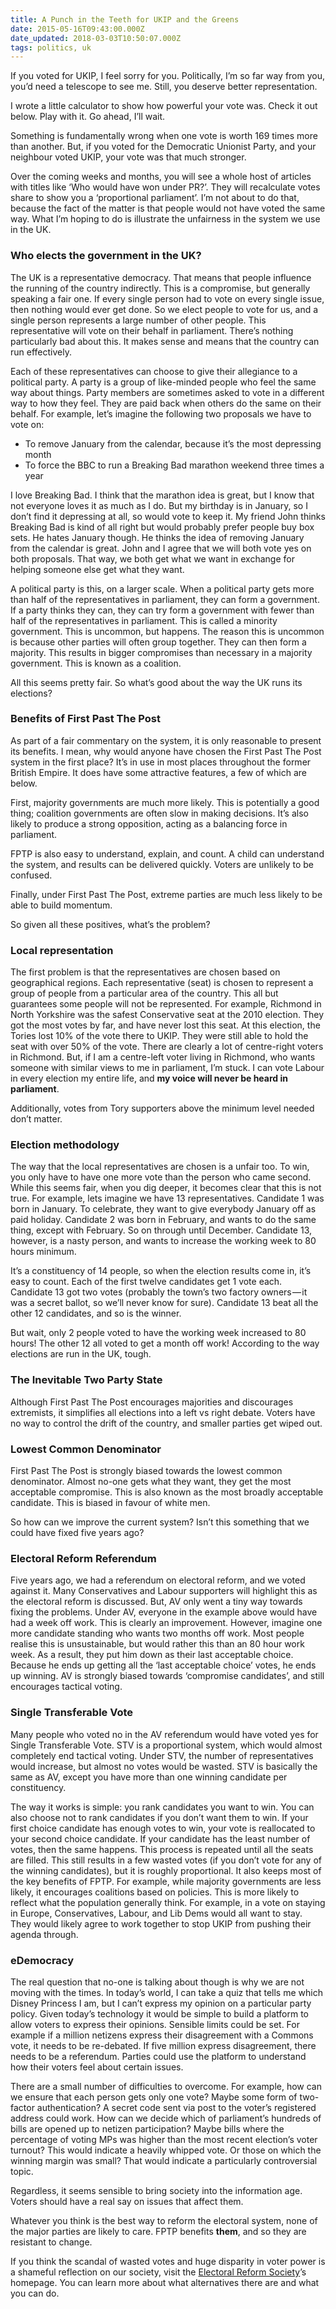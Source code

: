 ```yaml
---
title: A Punch in the Teeth for UKIP and the Greens
date: 2015-05-16T09:43:00.000Z
date_updated: 2018-03-03T10:50:07.000Z
tags: politics, uk
---
```


<script>
</script>

If you voted for UKIP, I feel sorry for you. Politically, I’m so far way from you, you’d need a telescope to see me. Still, you deserve better representation.

I wrote a little calculator to show how powerful your vote was. Check it out below. Play with it. Go ahead, I’ll wait.

<div class="shadow rounded p-2">
	<VoterPowerCalculator year={2015} client:only="svelte" />
</div>

Something is fundamentally wrong when one vote is worth 169 times more than another. But, if you voted for the Democratic Unionist Party, and your neighbour voted UKIP, your vote was that much stronger.

Over the coming weeks and months, you will see a whole host of articles with titles like ‘Who would have won under PR?’. They will recalculate votes share to show you a ‘proportional parliament’. I’m not about to do that, because the fact of the matter is that people would not have voted the same way. What I’m hoping to do is illustrate the unfairness in the system we use in the UK.

### Who elects the government in the UK?

The UK is a representative democracy. That means that people influence the running of the country indirectly. This is a compromise, but generally speaking a fair one. If every single person had to vote on every single issue, then nothing would ever get done. So we elect people to vote for us, and a single person represents a large number of other people. This representative will vote on their behalf in parliament. There’s nothing particularly bad about this. It makes sense and means that the country can run effectively.

Each of these representatives can choose to give their allegiance to a political party. A party is a group of like-minded people who feel the same way about things. Party members are sometimes asked to vote in a different way to how they feel. They are paid back when others do the same on their behalf. For example, let’s imagine the following two proposals we have to vote on:

- To remove January from the calendar, because it’s the most depressing month
- To force the BBC to run a Breaking Bad marathon weekend three times a year

I love Breaking Bad. I think that the marathon idea is great, but I know that not everyone loves it as much as I do. But my birthday is in January, so I don’t find it depressing at all, so would vote to keep it. My friend John thinks Breaking Bad is kind of all right but would probably prefer people buy box sets. He hates January though. He thinks the idea of removing January from the calendar is great. John and I agree that we will both vote yes on both proposals. That way, we both get what we want in exchange for helping someone else get what they want.

A political party is this, on a larger scale. When a political party gets more than half of the representatives in parliament, they can form a government. If a party thinks they can, they can try form a government with fewer than half of the representatives in parliament. This is called a minority government. This is uncommon, but happens. The reason this is uncommon is because other parties will often group together. They can then form a majority. This results in bigger compromises than necessary in a majority government. This is known as a coalition.

All this seems pretty fair. So what’s good about the way the UK runs its elections?

### Benefits of First Past The Post

As part of a fair commentary on the system, it is only reasonable to present its benefits. I mean, why would anyone have chosen the First Past The Post system in the first place? It’s in use in most places throughout the former British Empire. It does have some attractive features, a few of which are below.

First, majority governments are much more likely. This is potentially a good thing; coalition governments are often slow in making decisions. It’s also likely to produce a strong opposition, acting as a balancing force in parliament.

FPTP is also easy to understand, explain, and count. A child can understand the system, and results can be delivered quickly. Voters are unlikely to be confused.

Finally, under First Past The Post, extreme parties are much less likely to be able to build momentum.

So given all these positives, what’s the problem?

### Local representation

The first problem is that the representatives are chosen based on geographical regions. Each representative (seat) is chosen to represent a group of people from a particular area of the country. This all but guarantees some people will not be represented. For example, Richmond in North Yorkshire was the safest Conservative seat at the 2010 election. They got the most votes by far, and have never lost this seat. At this election, the Tories lost 10% of the vote there to UKIP. They were still able to hold the seat with over 50% of the vote. There are clearly a lot of centre-right voters in Richmond. But, if I am a centre-left voter living in Richmond, who wants someone with similar views to me in parliament, I’m stuck. I can vote Labour in every election my entire life, and **my voice will never be heard in parliament**.

Additionally, votes from Tory supporters above the minimum level needed don’t matter.

### Election methodology

The way that the local representatives are chosen is a unfair too. To win, you only have to have one more vote than the person who came second. While this seems fair, when you dig deeper, it becomes clear that this is not true. For example, lets imagine we have 13 representatives. Candidate 1 was born in January. To celebrate, they want to give everybody January off as paid holiday. Candidate 2 was born in February, and wants to do the same thing, except with February. So on through until December. Candidate 13, however, is a nasty person, and wants to increase the working week to 80 hours minimum.

It’s a constituency of 14 people, so when the election results come in, it’s easy to count. Each of the first twelve candidates get 1 vote each. Candidate 13 got two votes (probably the town’s two factory owners — it was a secret ballot, so we’ll never know for sure). Candidate 13 beat all the other 12 candidates, and so is the winner.

But wait, only 2 people voted to have the working week increased to 80 hours! The other 12 all voted to get a month off work! According to the way elections are run in the UK, tough.

### The Inevitable Two Party State

Although First Past The Post encourages majorities and discourages extremists, it simplifies all elections into a left vs right debate. Voters have no way to control the drift of the country, and smaller parties get wiped out.

### Lowest Common Denominator

First Past The Post is strongly biased towards the lowest common denominator. Almost no-one gets what they want, they get the most acceptable compromise. This is also known as the most broadly acceptable candidate. This is biased in favour of white men.

So how can we improve the current system? Isn’t this something that we could have fixed five years ago?

### Electoral Reform Referendum

Five years ago, we had a referendum on electoral reform, and we voted against it. Many Conservatives and Labour supporters will highlight this as the electoral reform is discussed. But, AV only went a tiny way towards fixing the problems. Under AV, everyone in the example above would have had a week off work. This is clearly an improvement. However, imagine one more candidate standing who wants two months off work. Most people realise this is unsustainable, but would rather this than an 80 hour work week. As a result, they put him down as their last acceptable choice. Because he ends up getting all the ‘last acceptable choice’ votes, he ends up winning. AV is strongly biased towards ‘compromise candidates’, and still encourages tactical voting.

### Single Transferable Vote

Many people who voted no in the AV referendum would have voted yes for Single Transferable Vote. STV is a proportional system, which would almost completely end tactical voting. Under STV, the number of representatives would increase, but almost no votes would be wasted. STV is basically the same as AV, except you have more than one winning candidate per constituency.

The way it works is simple: you rank candidates you want to win. You can also choose not to rank candidates if you don’t want them to win. If your first choice candidate has enough votes to win, your vote is reallocated to your second choice candidate. If your candidate has the least number of votes, then the same happens. This process is repeated until all the seats are filled. This still results in a few wasted votes (if you don’t vote for any of the winning candidates), but it is roughly proportional. It also keeps most of the key benefits of FPTP. For example, while majority governments are less likely, it encourages coalitions based on policies. This is more likely to reflect what the population generally think. For example, in a vote on staying in Europe, Conservatives, Labour, and Lib Dems would all want to stay. They would likely agree to work together to stop UKIP from pushing their agenda through.

### eDemocracy

The real question that no-one is talking about though is why we are not moving with the times. In today’s world, I can take a quiz that tells me which Disney Princess I am, but I can’t express my opinion on a particular party policy. Given today’s technology it would be simple to build a platform to allow voters to express their opinions. Sensible limits could be set. For example if a million netizens express their disagreement with a Commons vote, it needs to be re-debated. If five million express disagreement, there needs to be a referendum. Parties could use the platform to understand how their voters feel about certain issues.

There are a small number of difficulties to overcome. For example, how can we ensure that each person gets only one vote? Maybe some form of two-factor authentication? A secret code sent via post to the voter’s registered address could work. How can we decide which of parliament’s hundreds of bills are opened up to netizen participation? Maybe bills where the percentage of voting MPs was higher than the most recent election’s voter turnout? This would indicate a heavily whipped vote. Or those on which the winning margin was small? That would indicate a particularly controversial topic.

Regardless, it seems sensible to bring society into the information age. Voters should have a real say on issues that affect them.

Whatever you think is the best way to reform the electoral system, none of the major parties are likely to care. FPTP benefits **them**, and so they are resistant to change.

If you think the scandal of wasted votes and huge disparity in voter power is a shameful reflection on our society, visit the [Electoral Reform Society](http://www.electoral-reform.org.uk/)’s homepage. You can learn more about what alternatives there are and what you can do.
